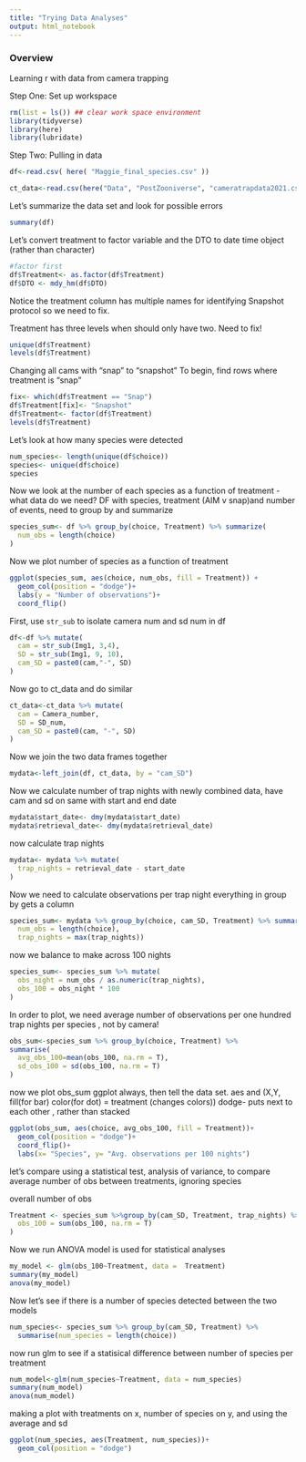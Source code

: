 ```yaml
---
title: "Trying Data Analyses"
output: html_notebook
---
```




### Overview
Learning r with data from camera trapping

Step One: Set up workspace
```r
rm(list = ls()) ## clear work space environment
library(tidyverse)
library(here)
library(lubridate)
```

Step Two: Pulling in data

```r
df<-read.csv( here( "Maggie_final_species.csv" ))
```

```r
ct_data<-read.csv(here("Data", "PostZooniverse", "cameratrapdata2021.csv"))
```

Let's summarize the data set and look for possible errors 

```r
summary(df)
```

Let's convert treatment to factor variable and the DTO to date time object (rather than character)

```r
#factor first
df$Treatment<- as.factor(df$Treatment)
df$DTO <- mdy_hm(df$DTO)

```
Notice the treatment column has multiple names for identifying Snapshot protocol so we need to fix. 

Treatment has three levels when should only have two. Need to fix!
```r
unique(df$Treatment)
levels(df$Treatment)
```

Changing all cams with "snap" to "snapshot"
To begin, find rows where treatment is "snap"

```r
fix<- which(df$Treatment == "Snap")
df$Treatment[fix]<- "Snapshot"
df$Treatment<- factor(df$Treatment)
levels(df$Treatment)
```




Let's look at how many species were detected


```r
num_species<- length(unique(df$choice))
species<- unique(df$choice)
species
```
Now we look at the number of each species as a function of treatment
- what data do we need? DF with species, treatment (AIM v snap)and number of events, need to group by and summarize

```r
species_sum<- df %>% group_by(choice, Treatment) %>% summarize(
  num_obs = length(choice)
)
```
Now we plot number of species as a function of treatment

```r
ggplot(species_sum, aes(choice, num_obs, fill = Treatment)) +
  geom_col(position = "dodge")+
  labs(y = "Number of observations")+
  coord_flip()
```
First, use `str_sub` to isolate camera num and sd num in df 
```r
df<-df %>% mutate(
  cam = str_sub(Img1, 3,4), 
  SD = str_sub(Img1, 9, 10),
  cam_SD = paste0(cam,"-", SD)
)
```

Now go to ct_data and do similar
```r
ct_data<-ct_data %>% mutate(
  cam = Camera_number, 
  SD = SD_num,
  cam_SD = paste0(cam, "-", SD)
)
```

Now we join the two data frames together 
```r
mydata<-left_join(df, ct_data, by = "cam_SD")
```

Now we calculate number of trap nights with newly combined data, have cam and sd on same with start and end date

```r
mydata$start_date<- dmy(mydata$start_date)
mydata$retrieval_date<- dmy(mydata$retrieval_date)
```

now calculate trap nights 
```r
mydata<- mydata %>% mutate(
  trap_nights = retrieval_date - start_date
)
```

Now we need to calculate observations per trap night 
everything in group by gets a column

```r
species_sum<- mydata %>% group_by(choice, cam_SD, Treatment) %>% summarize(
  num_obs = length(choice), 
  trap_nights = max(trap_nights))
```
now we balance to make across 100 nights 
```r
species_sum<- species_sum %>% mutate(
  obs_night = num_obs / as.numeric(trap_nights), 
  obs_100 = obs_night * 100
)
```

In order to plot, we need average number of observations per one hundred trap nights per species , not by camera!


```r
obs_sum<-species_sum %>% group_by(choice, Treatment) %>% 
summarise(
  avg_obs_100=mean(obs_100, na.rm = T), 
  sd_obs_100 = sd(obs_100, na.rm = T)
)
```

now we plot obs_sum
ggplot always, then tell the data set. aes and (X,Y, fill(for bar) color(for dot) = treatment (changes colors))
dodge- puts next to each other  , rather than stacked 

```r
ggplot(obs_sum, aes(choice, avg_obs_100, fill = Treatment))+
  geom_col(position = "dodge")+
  coord_flip()+
  labs(x= "Species", y= "Avg. observations per 100 nights")
```

let's compare using a statistical test, analysis of variance, to compare average number of obs between treatments, ignoring species

overall number of obs
```r
Treatment <- species_sum %>%group_by(cam_SD, Treatment, trap_nights) %>% summarise(
  obs_100 = sum(obs_100, na.rm = T)
)
```
Now we run ANOVA 
model is used for statistical analyses
```r
my_model <- glm(obs_100~Treatment, data =  Treatment)
summary(my_model)
anova(my_model)
```


Now let's see if there is a number of species detected between the two models
```r
num_species<- species_sum %>% group_by(cam_SD, Treatment) %>% 
  summarise(num_species = length(choice))
```
now run glm to see if  a statisical difference between number of species per treatment 

```r
num_model<-glm(num_species~Treatment, data = num_species)
summary(num_model)
anova(num_model)
```


making a plot with treatments on x, number of species on y, and using the average and sd

```r
ggplot(num_species, aes(Treatment, num_species))+
  geom_col(position = "dodge")

```

